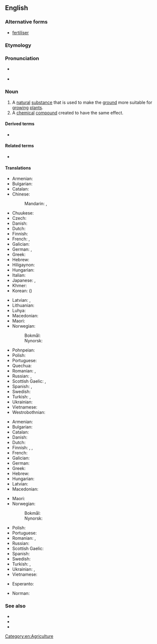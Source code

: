 ==English==
{{wikipedia}}

===Alternative forms===
* {{qualifier|British}} [[fertiliser]]

===Etymology===
{{affix|en|fertilize|-er}}

===Pronunciation===
* {{a|UK}} {{IPA|/ˈfɜːtəlaɪzə/|lang=en}}
* {{a|US}} {{IPA|/ˈfɜːɹtəlaɪzəɹ/|lang=en}}

===Noun===
{{en-noun|~}}

# A [[natural]] [[substance]] that is used to make the [[ground]] more suitable for [[grow]]ing [[plant]]s.
# A [[chemical]] [[compound]] created to have the same effect.

====Derived terms====
* {{l|en|over-fertilization}}

====Related terms====
* {{l|en|fertilize}}

====Translations====
{{trans-top|a natural substance that is used to make the ground more suitable for growing plants}}
* Armenian: {{t+|hy|պարարտանյութ}}
* Bulgarian: {{t|bg|тор|m|sc=Cyrl}}
* Catalan: {{t+|ca|adob|m}}
* Chinese:
*: Mandarin: {{t+|cmn|肥料|tr=féiliào|sc=Hani}}, {{t+|cmn|化肥|tr=huàféi|sc=Hani}}
* Chuukese: {{t|chk|koiasi}}
* Czech: {{t+|cs|hnojivo|n}}
* Danish: {{t+|da|gødning|c}}
* Dutch: {{t+|nl|mest|m}}
* Finnish: {{t+|fi|lannoite}}
* French: {{t+|fr|fertilisant}}, {{t+|fr|engrais|m}}
* Galician: {{t+|gl|fertilizante|m}}
* German: {{t+|de|Dünger|m}}, {{t+|de|Düngemittel|n}}
* Greek: {{t+|el|λίπασμα|n}}
* Hebrew: {{t+|he|דשן|m|tr=deshen}}
* Hiligaynon: {{t|hil|abono|alt=abóno}}
* Hungarian: {{t+|hu|trágya}}
* Italian: {{t+|it|fertilizzante}}
* Japanese: {{t+|ja|肥料|tr=ひりょう, hiryō|sc=Jpan}}, {{t+|ja|肥|tr=こえ, koe|sc=Jpan}}
* Khmer: {{t+|km|ជី|tr=cii|sc=Khmr}}
* Korean: {{t+|ko|비료}} ({{t+|ko|肥料}})
{{trans-mid}}
* Latvian: {{t|lv|mēsli|m-p}}, {{t|lv|kūtsmēsli|m-p}}
* Lithuanian: {{t-needed|lt}}
* Luhya: {{t|luy|embolea}}
* Macedonian: {{t|mk|ѓубриво|n|tr=ǵúbrivo}}
* Maori: {{t|mi|wairākau}}
* Norwegian:
*: Bokmål: {{t|nb|gjødsel|m|f}}
*: Nynorsk: {{t|nn|gjødsel|f}}
* Pohnpeian: {{t|pon|koiasi}}
* Polish: {{t+|pl|nawóz|m}}
* Portuguese: {{t+|pt|fertilizante|m}}
* Quechua: {{t|qu|wanu}}
* Romanian: {{t+|ro|îngrășământ|n}}, {{t|ro|fertilizant|m}}
* Russian: {{t+|ru|удобре́ние|n}}, {{t+|ru|наво́з|m}}
* Scottish Gaelic: {{t|gd|leasachadh|m}}, {{t|gd|todhar|m}}
* Spanish: {{t|es|abono orgánico|m}}, {{t+|es|fertilizante|m}}
* Swedish: {{t+|sv|gödsel|c}}
* Turkish: {{t+|tr|gübre}}, {{t+|tr|kön}}
* Ukrainian: {{t|uk|добриво|n|sc=Cyrl}}
* Vietnamese: {{t+|vi|phân bón}}
* Westrobothnian: {{t|gmq-bot|göning|f}}
{{trans-bottom}}

{{trans-top|a chemical compound created to have the same effect.}}
* Armenian: {{t+|hy|պարարտանյութ}}
* Bulgarian: {{t|bg|изкуствен тор|m|sc=Cyrl}}
* Catalan: {{t+|ca|adob|m}}
* Danish: {{t+|da|kunstgødning|c}}
* Dutch: {{t+|nl|kunstmest|m}}
* Finnish: {{t+|fi|lannoite}}, {{t+|fi|apulanta}}, {{t|fi|keinolannoite}}
* French: {{t+|fr|fertilisant}}
* Galician: {{t+|gl|fertilizante|m}}
* German: {{t|de|Handelsdünger|m}}
* Greek: {{t+|el|λίπασμα|n}}
* Hebrew: {{t+|he|דשן|m|tr=deshen}}
* Hungarian: {{t+|hu|táptalaj}}
* Latvian: {{t|lv|mēslojums|m}}
* Macedonian: {{t|mk|вештачко ѓубриво|n|tr=véštačko ǵúbrivo}}
{{trans-mid}}
* Maori: {{t|mi|wairākau}}
* Norwegian:
*: Bokmål: {{t|nb|kunstgjødsel|m|f}}
*: Nynorsk: {{t|nn|kunstgjødsel|f}}
* Polish: {{t+|pl|nawóz|m}}
* Portuguese: {{t+|pt|fertilizante|m}}
* Romanian: {{t|ro|fertilizator|n}}, {{t+|ro|îngrășământ|n}}
* Russian: {{t+|ru|удобре́ние|n}}
* Scottish Gaelic: {{t|gd|leasachadh|m}}
* Spanish: {{t+|es|fertilizante|m}}
* Swedish: {{t|sv|konstgödsel|c}}
* Turkish: {{t|tr|yapay gübre}}, {{t+|tr|suni gübre}}
* Ukrainian: {{t|uk|мінеральне добриво|n|sc=Cyrl}}, {{t+|uk|міндобриво|n|sc=Cyrl}}
* Vietnamese: {{t+|vi|phân bón}}
{{trans-bottom}}

{{checktrans-top}}
* Esperanto: {{t-check|eo|sterko}}
{{trans-mid}}
* Norman: {{t-check|nrf|engrais|m}} {{qualifier|Jersey}}
{{trans-bottom}}

===See also===
* {{l|en|dung}}
* {{l|en|lawn food}}
* {{l|en|manure}}

[[Category:en:Agriculture]]
